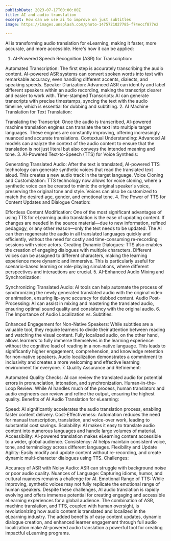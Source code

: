 ```yaml
---
publishDate: 2023-07-17T00:00:00Z
title: AI and audio translation
excerpt: How can we use ai to improve on just subtitles
image: https://images.unsplash.com/photo-1475721027785-f74eccf877e2

---
```


AI is transforming audio translation for eLearning, making it faster, more accurate, and more accessible. Here's how it can be applied:

1. AI-Powered Speech Recognition (ASR) for Transcription:

Automated Transcription: The first step is accurately transcribing the audio content. AI-powered ASR systems can convert spoken words into text with remarkable accuracy, even handling different accents, dialects, and speaking speeds.
Speaker Diarization: Advanced ASR can identify and label different speakers within an audio recording, making the transcript clearer and easier to work with.
Time-stamped Transcripts: AI can generate transcripts with precise timestamps, syncing the text with the audio timeline, which is essential for dubbing and subtitling.
2. AI Machine Translation for Text Translation:

Translating the Transcript: Once the audio is transcribed, AI-powered machine translation engines can translate the text into multiple target languages. These engines are constantly improving, offering increasingly nuanced and accurate translations.
Contextual Understanding: Advanced AI models can analyze the context of the audio content to ensure that the translation is not just literal but also conveys the intended meaning and tone.
3. AI-Powered Text-to-Speech (TTS) for Voice Synthesis:

Generating Translated Audio: After the text is translated, AI-powered TTS technology can generate synthetic voices that read the translated text aloud. This creates a new audio track in the target language.
Voice Cloning and Customization: TTS technology now allows for voice cloning, where a synthetic voice can be created to mimic the original speaker's voice, preserving the original tone and style. Voices can also be customized to match the desired age, gender, and emotional tone.
4. The Power of TTS for Content Updates and Dialogue Creation:

Effortless Content Modification: One of the most significant advantages of using TTS for eLearning audio translation is the ease of updating content. If changes are needed in the source material—due to new information, refined pedagogy, or any other reason—only the text needs to be updated. The AI can then regenerate the audio in all translated languages quickly and efficiently, without the need for costly and time-consuming re-recording sessions with voice actors.
Creating Dynamic Dialogues: TTS also enables the creation of engaging dialogues with multiple characters. Different voices can be assigned to different characters, making the learning experience more dynamic and immersive. This is particularly useful for scenario-based learning or role-playing simulations, where different perspectives and interactions are crucial.
5. AI-Enhanced Audio Mixing and Synchronization:

Synchronizing Translated Audio: AI tools can help automate the process of synchronizing the newly generated translated audio with the original video or animation, ensuring lip-sync accuracy for dubbed content.
Audio Post-Processing: AI can assist in mixing and mastering the translated audio, ensuring optimal sound quality and consistency with the original audio.
6. The Importance of Audio Localization vs. Subtitles:

Enhanced Engagement for Non-Native Speakers: While subtitles are a valuable tool, they require learners to divide their attention between reading and watching the visual content. Fully localized audio, on the other hand, allows learners to fully immerse themselves in the learning experience without the cognitive load of reading in a non-native language. This leads to significantly higher engagement, comprehension, and knowledge retention for non-native speakers. Audio localization demonstrates a commitment to inclusivity and creates a more welcoming and effective learning environment for everyone.
7. Quality Assurance and Refinement:

Automated Quality Checks: AI can review the translated audio for potential errors in pronunciation, intonation, and synchronization.
Human-in-the-Loop Review: While AI handles much of the process, human translators and audio engineers can review and refine the output, ensuring the highest quality.
Benefits of AI Audio Translation for eLearning:

Speed: AI significantly accelerates the audio translation process, enabling faster content delivery.
Cost-Effectiveness: Automation reduces the need for manual transcription, translation, and voice-over work, leading to substantial cost savings.
Scalability: AI makes it easy to translate audio content into numerous languages and handle large volumes of material.
Accessibility: AI-powered translation makes eLearning content accessible to a wider, global audience.
Consistency: AI helps maintain consistent voice, tone, and terminology across different languages.
Flexibility and Update Agility:  Easily modify and update content without re-recording, and create dynamic multi-character dialogues using TTS.
Challenges:

Accuracy of ASR with Noisy Audio: ASR can struggle with background noise or poor audio quality.
Nuances of Language:  Capturing idioms, humor, and cultural nuances remains a challenge for AI.
Emotional Range of TTS: While improving, synthetic voices may not fully replicate the emotional range of human speakers.
Despite these challenges, AI audio translation is rapidly evolving and offers immense potential for creating engaging and accessible eLearning experiences for a global audience. The combination of ASR, machine translation, and TTS, coupled with human oversight, is revolutionizing how audio content is translated and localized in the eLearning industry. The added benefits of easy content updates, dynamic dialogue creation, and enhanced learner engagement through full audio localization make AI-powered audio translation a powerful tool for creating impactful eLearning programs.